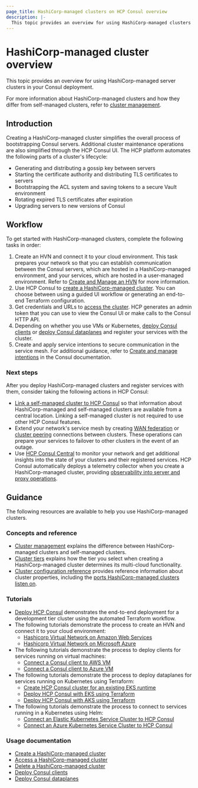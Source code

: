 ```yaml
---
page_title: HashiCorp-managed clusters on HCP Consul overview
description: |-
  This topic provides an overview for using HashiCorp-managed clusters with HCP Consul. Learn how to create Consul servers that HashiCorp installs, bootstraps, and configures for you, how to access the servers, and how to connect clients or dataplanes to register services for service discovery and service mesh.
---
```


# HashiCorp-managed cluster overview

This topic provides an overview for using HashiCorp-managed server clusters in your Consul deployment.

For more information about HashiCorp-managed clusters and how they differ from self-managed clusters, refer to [cluster management](/hcp/docs/consul/cluster-management).

## Introduction

Creating a HashiCorp-managed cluster simplifies the overall process of bootstrapping Consul servers. Additional cluster maintenance operations are also simplified through the HCP Consul UI. The HCP platform automates the following parts of a cluster's lifecycle:

- Generating and distributing a gossip key between servers
- Starting the certificate authority and distributing TLS certificates to servers
- Bootstrapping the ACL system and saving tokens to a secure Vault environment
- Rotating expired TLS certificates after expiration
- Upgrading servers to new versions of Consul

## Workflow

To get started with HashiCorp-managed clusters, complete the following tasks in order:

1. Create an HVN and connect it to your cloud environment. This task prepares your network so that you can establish communication between the Consul servers, which are hosted in a HashiCorp-managed environment, and your services, which are hosted in a user-managed environment. Refer to [Create and Manage an HVN](/hcp/docs/hcp/network/hvn-aws/hvn-aws) for more information.
1. Use HCP Consul to [create a HashiCorp-managed cluster](/hcp/docs/consul/hcp-managed/create). You can choose between using a guided UI workflow or generating an end-to-end Terraform configuration.
1. Get credentials and URLs to [access the cluster](/hcp/docs/consul/hcp-managed/access). HCP generates an admin token that you can use to view the Consul UI or make calls to the Consul HTTP API.
1. Depending on whether you use VMs or Kubernetes, [deploy Consul clients](/hcp/docs/consul/hcp-managed/clients) or [deploy Consul dataplanes](/hcp/docs/consul/hcp-managed/dataplanes) and register your services with the cluster.
1. Create and apply service intentions to secure communication in the service mesh. For additional guidance, refer to [Create and manage intentions](/consul/docs/connect/intentions/create-manage-intentions) in the Consul documentation.

### Next steps

After you deploy HashiCorp-managed clusters and register services with them, consider taking the following actions in HCP Consul:

- [Link a self-managed cluster to HCP Consul](/hcp/docs/consul/self-managed) so that information about HashiCorp-managed and self-managed clusters are available from a central location. Linking a self-managed cluster is not required to use other HCP Consul features.
- Extend your network's service mesh by creating [WAN federation](/hcp/docs/consul/extend/federation) or [cluster peering](/hcp/docs/consul/extend/cluster-peering) connections between clusters. These operations can prepare your services to failover to other clusters in the event of an outage.
- Use [HCP Consul Central](/hcp/docs/consul/monitor/consul-central) to monitor your network and get additional insights into the state of your clusters and their registered services. HCP Consul automatically deploys a telemetry collector when you create a HashiCorp-managed cluster, providing [observability into server and proxy operations](/hcp/docs/consul/monitor/consul-central/observability).

## Guidance

The following resources are available to help you use HashiCorp-managed clusters.

### Concepts and reference

- [Cluster management](/hcp/docs/consul/concepts/cluster-management) explains the difference between HashiCorp-managed clusters and self-managed clusters.
- [Cluster tiers](/hcp/docs/consul/concepts/cluster-tiers) explains how the tier you select when creating a HashiCorp-managed cluster determines its multi-cloud functionality.
- [Cluster configuration reference](/hcp/docs/consul/hcp-managed/reference) provides reference information about cluster properties, including the [ports HashiCorp-managed clusters listen on](/hcp/docs/consul/hcp-managed/reference#cluster-server-ports).

### Tutorials

- [Deploy HCP Consul](/consul/tutorials/get-started-hcp/hcp-gs-deploy) demonstrates the end-to-end deployment for a development tier cluster using the automated Terraform workflow.
- The following tutorials demonstrate the process to create an HVN and connect it to your cloud environment:
  - [Hashicorp Virtual Network on Amazon Web Services](/hcp/docs/hcp/network/hvn-aws/hvn-aws)
  - [Hashicorp Virtual Network on Microsoft Azure](/hcp/docs/hcp/network/hvn-azure/hvn-azure)
- The following tutorials demonstrate the process to deploy clients for services running on virtual machines:
  - [Connect a Consul client to AWS VM](/hcp/tutorials/consul-cloud/consul-client-aws-ec2)
  - [Connect a Consul client to Azure VM](/hcp/tutorials/consul-cloud/consul-client-azure-virtual-machines)
- The following tutorials demonstrate the process to deploy dataplanes for services running on Kubernetes using Terraform:
  - [Create HCP Consul cluster for an existing EKS runtime](/consul/tutorials/cloud-deploy-automation/consul-end-to-end-existing-eks)
  - [Deploy HCP Consul with EKS using Terraform](/consul/tutorials/cloud-deploy-automation/consul-end-to-end-eks)
  - [Deploy HCP Consul with AKS using Terraform](/consul/tutorials/cloud-deploy-automation/consul-end-to-end-aks)
- The following tutorials demonstrate the process to connect to services running in a Kubernetes using Helm:
  - [Connect an Elastic Kubernetes Service Cluster to HCP Consul](/consul/tutorials/cloud-production/consul-client-eks)
  - [Connect an Azure Kubernetes Service Cluster to HCP Consul](/hcp/tutorials/consul-cloud/consul-client-aks)

### Usage documentation

- [Create a HashiCorp-managed cluster](/hcp/docs/consul/hcp-managed/create)
- [Access a HashiCorp-managed cluster](/hcp/docs/consul/hcp-managed/access)
- [Delete a HashiCorp-managed cluster](/hcp/docs/consul/hcp-managed/delete)
- [Deploy Consul clients](/hcp/docs/consul/hcp-managed/clients)
- [Deploy Consul dataplanes](/hcp/docs/consul/hcp-managed/)